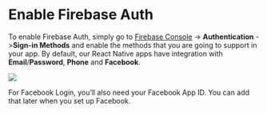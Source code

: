 # Enable Firebase Auth
 To enable Firebase Auth, simply go to [Firebase Console](https://console.firebase.google.com/) ->
 __Authentication__ ->__Sign-in Methods__ and enable the methods that you are going to support in your app. By default, our React Native apps have integration with
  __Email__/__Password__, __Phone__ and __Facebook__.
  
  ![](../../static/img/Screen-Shot-2020-04-14-at-6.24.18-PM-1024x389.png)  


For Facebook Login, you’ll also need your Facebook App ID. You can add that later when you set up Facebook.


